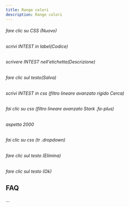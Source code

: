 ```yaml
---
title: Range colori
description: Range colori
---
```

###### fare clic su CSS (Nuovo)

###### scrivi INTEST in label(Codice)

###### scrivere INTEST nell'etichetta(Descrizione)

###### fare clic sul testo(Salva)

###### scrivi INTEST in css (filtro lineare avanzato rigido Cerca)

###### fai clic su css (filtro lineare avanzato Stark .fa-plus)

###### aspetta 2000

###### fai clic su css (tr .dropdown)

###### fare clic sul testo (Elimina)

###### fare clic sul testo (Ok)

FAQ
---

...